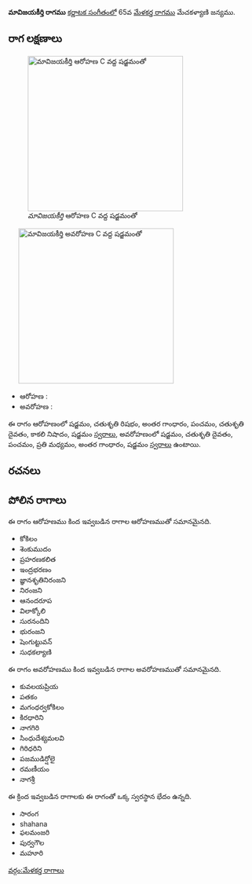 {{Infobox ragam
	| name          	= మావిజయకీర్తి
	| synonym	    	= 
	| mela          	= 
	| chakra        	= 
	| janaka        	= 
	| type          	= షడవ-ఔడవ
	| arohanam      	= {{svaraC|S|R2|G3|P|D2|N3|S'}} 
	| avarohanam    	= {{svaraC|S'|D2|P|M2|G3|S}}
	| jeeva         	=
	| chhaya        	=
	| nyasa         	=
	| vishesha      	= 
	| equivalent  		= 
}}
{{కర్ణాటక సంగీత రాగాలు}}
'''మావిజయకీర్తి రాగము''' [[కర్ణాటక సంగీతం]]లో 65వ [[మేళకర్త రాగము]] మేచకళ్యాణి జన్యము. 


==రాగ లక్షణాలు==
[[Image:mavijayakirti_ar_kb2wiki.png|thumb|right|316px|''మావిజయకీర్తి'' ఆరోహణ C వద్ద షడ్జమంతో]]
	[[Image:mavijayakirti_av_kb2wiki.png|thumb|right|316px|''మావిజయకీర్తి'' అవరోహణ C వద్ద షడ్జమంతో]]

* ఆరోహణ : {{svaraC|S|R2|G3|P|D2|N3|S'}} 
* అవరోహణ : {{svaraC|S'|D2|P|M2|G3|S}}

ఈ రాగం ఆరోహణంలో షడ్జమం, చతుశృతి రిషభం, అంతర గాంధారం, పంచమం, చతుశృతి దైవతం, కాకలి  నిషాదం, షడ్జమం [[స్వరాలు]], అవరోహణంలో షడ్జమం, చతుశృతి దైవతం, పంచమం, ప్రతి మధ్యమం, అంతర గాంధారం, షడ్జమం [[స్వరాలు]] ఉంటాయి.

==రచనలు==



==పోలిన రాగాలు==
ఈ రాగం ఆరోహణము కింద ఇవ్వబడిన రాగాల ఆరోహణముతో సమానమైనది.
* కోకిలం
* శెంకుముదం
* ప్రహరణకలిత
* ఇంద్రభరణం
* జ్ఞానశృతినిరంజని
* నిరంజని
* ఆనందరూప
* విలాక్కోలి
* సురనందిని
* భురంజని
* షెంగుట్టువన్
* సుధకల్యాణి

ఈ రాగం అవరోహణము కింద ఇవ్వబడిన రాగాల అవరోహణముతో సమానమైనది.
* కువలయప్రియ
* పతకం
* మగంధర్వకోకిలం
* కిరధారిని
* నాగగిరి
*  సింధుదేశ్యమలవి
* గిరిధరిని
* పజముడిర్షోలై
* రమణీయం
* నాగశ్రీ

ఈ క్రింద ఇవ్వబడిన రాగాలకు ఈ రాగంతో ఒక్క స్వరస్థాన భేదం ఉన్నది.
* సారంగ
* shahana
* ఫలమంజరి
* పుర్వగౌల
* మహూరి



[[వర్గం:మేళకర్త రాగాలు]]